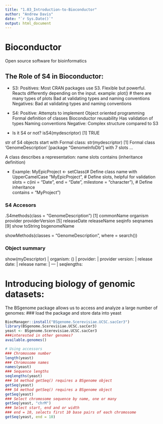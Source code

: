 ```yaml
---
title: "1.03_Introduction-to-Bioconductor"
author: "Andrew Davis"
date: "`r Sys.Date()`"
output: html_document
---
```


# Bioconductor

Open source software for bioinformatics

## The Role of S4 in Bioconductor:

* S3:
Positives:
Most CRAN packages use S3. Flexible but powerful. Reacts differently depending on the input.
example: plot() # there are many types of plots
Bad at validating types and naming conventions
Negatives:
Bad at validating types and naming conventions

* S4:
Positive:
Attempts to implement Object oriented programming
Formal definition of classes
Bioconductor reusability
Has validation of types
Naming conventions
Negative:
Complex structure compared to S3

* Is it S4 or not?
isS4(mydescriptor) 
[1] TRUE

str of S4 objects start with Formal class:
str(mydescriptor)
[1] Formal class 'GenomeDescription' [package "GenomeInfoDb"] with 7 slots
...

A class describes a representation:
name
slots
contains (inheritance definition)

* Example:
MyEpicProject <- setClass(# Define class name with UpperCamelCase
                          "MyEpicProject",
                          # Define slots, helpful for validation
                          slots = c(ini = "Date", 
                                    end = "Date", 
                                    milestone = "character"),
                          # Define inheritance        
                          contains = "MyProject")

### S4 Accesors
.S4methods(class = "GenomeDescription")
 [1] commonName      organism        provider        providerVersion
 [5] releaseDate     releaseName     seqinfo         seqnames       
 [9] show            toString        bsgenomeName

showMethods(classes = "GenomeDescription", where = search())

### Object summary

show(myDescriptor)
| organism:  ()
| provider: 
| provider version: 
| release date: 
| release name: 
| ---
| seqlengths:

# Introducing biology of genomic datasets:

The BSgenome package allows us to access and analyze a large number of genomes:
### load the package and store data into yeast
```r
BiocManager::install("BSgenome.Scerevisiae.UCSC.sacCer3")
library(BSgenome.Scerevisiae.UCSC.sacCer3)
yeast <- BSgenome.Scerevisiae.UCSC.sacCer3
###interested in other genomes?
available.genomes()

# Using accessors
### Chromosome number 
length(yeast)
### Chromosome names
names(yeast)
### Sequence lengths 
seqlengths(yeast)
### S4 method getSeq() requires a BSgenome object
getSeq(yeast) 
### S4 method getSeq() requires a BSgenome object
getSeq(yeast)
### Select chromosome sequence by name, one or many 
getSeq(yeast, "chrM")
### Select start, end and or width 
### end = 10, selects first 10 base pairs of each chromosome
getSeq(yeast, end = 10)
```